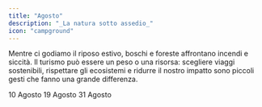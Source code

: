 ```yaml
---
title: "Agosto"
description: "_La natura sotto assedio_"
icon: "campground"
---
```


Mentre ci godiamo il riposo estivo, boschi e foreste affrontano incendi e siccità. Il turismo può essere un peso o una risorsa: scegliere viaggi sostenibili, rispettare gli ecosistemi e ridurre il nostro impatto sono piccoli gesti che fanno una grande differenza.

<CardGroup cols="2">
  <Card title="San Lorenzo: l'inquinamento luminoso" icon="star" color="#00bef9" horizontal href="/mesi/agosto/SanLorenzo">
    10 Agosto
  </Card>
  <Card title="Giornata mondiale dell'aiuto umanitario" icon="people-group" color="#00bef9" horizontal href="/mesi/agosto/aiutoumanitario">
    19 Agosto
  </Card>
  <Card title="Giornata internazionale della solidarietà" icon="handshake" color="#00bef9" horizontal href="mesi/agosto/solidariet">
    31 Agosto
  </Card>
</CardGroup>